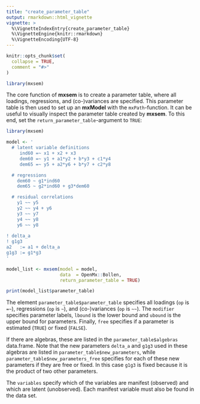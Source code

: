 ```yaml
---
title: "create_parameter_table"
output: rmarkdown::html_vignette
vignette: >
  %\VignetteIndexEntry{create_parameter_table}
  %\VignetteEngine{knitr::rmarkdown}
  %\VignetteEncoding{UTF-8}
---
```


```r
knitr::opts_chunk$set(
  collapse = TRUE,
  comment = "#>"
)
```

```r
library(mxsem)
```

The core function of **mxsem** is to create a parameter table, where all loadings,
regressions, and (co-)variances are specified. This parameter table is then used
to set up an **mxModel** with the `mxPath`-function. It can be useful to
visually inspect the parameter table created by **mxsem**. To this end, set
the `return_parameter_table`-argument to `TRUE`:

```r
library(mxsem)

model <- '
  # latent variable definitions
     ind60 =~ x1 + x2 + x3
     dem60 =~ y1 + a1*y2 + b*y3 + c1*y4
     dem65 =~ y5 + a2*y6 + b*y7 + c2*y8

  # regressions
    dem60 ~ g1*ind60
    dem65 ~ g2*ind60 + g3*dem60

  # residual correlations
    y1 ~~ y5
    y2 ~~ y4 + y6
    y3 ~~ y7
    y4 ~~ y8
    y6 ~~ y8
    
! delta_a
! g1g3
a2   := a1 + delta_a
g1g3 := g1*g3
'

model_list <- mxsem(model = model,
                    data  = OpenMx::Bollen,
                    return_parameter_table = TRUE)

print(model_list$parameter_table)
```

The element `parameter_table$parameter_table` specifies all loadings (`op` is `=~`),
regressions (`op` is `~`), and (co-)variances (`op` is `~~`). The `modifier` specifies
parameter labels, `lbound` is the lower bound and `ubound` is the upper bound for
parameters. Finally, `free` specifies if a parameter is estimated (`TRUE`) or 
fixed (`FALSE`).

If there are algebras, these are listed in the `parameter_table$algebras` data.frame.
Note that the new parameters `delta_a` and `g1g3` used in these algebras are listed in 
`parameter_table$new_parameters`, while `parameter_table$new_parameters_free`
specifies for each of these new parameters if they are free or fixed. In this case
`g1g3` is fixed because it is the product of two other parameters.

The `variables` specify which of the variables are manifest (observed) and which
are latent (unobserved). Each manifest variable must also be found in the data set.
